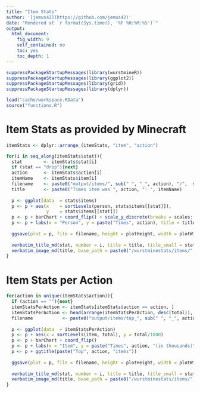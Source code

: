 ```yaml
---
title: "Item Stats"
author: '[jemus42](https://github.com/jemus42)'
date: "Rendered at `r format(Sys.time(), '%F %H:%M:%S')`"
output: 
  html_document:
    fig_width: 9
    self_contained: no
    toc: yes
    toc_depth: 1
---
```


```r
suppressPackageStartupMessages(library(wurstmineR))
suppressPackageStartupMessages(library(ggplot2))
suppressPackageStartupMessages(library(grid))
suppressPackageStartupMessages(library(dplyr))

load("cache/workspace.RData")
source("functions.R")
```

# Item Stats as provided by Minecraft

```r
itemStats <- dplyr::arrange_(itemStats, "item", "action")

for(i in seq_along(itemStats$stat)){
  stat        <- itemStats$stat[i]
  if (stat == "drop"){next}
  action      <- itemStats$action[i]
  itemName    <- itemStats$item[i]
  filename    <- paste0("output/items/", sub(" ", "_", action), "/",  stat, ".png")
  title       <- paste0("Times item was ", action, ": ", itemName)
  
  p <- ggplot(data  = stats$items)
  p <- p + aes(x    = sortLevels(person, stats$items[[stat]]), 
               y    = stats$items[[stat]])
  p <- p + barChart + coord_flip() + scale_y_discrete(breaks = scales::pretty_breaks())
  p <- p + labs(x = "Person", y = paste("Times", action), title = title)
  
  ggsave(plot = p, file = filename, height = plotHeight, width = plotWidth)
  
  verbatim_title_md(stat, number = i, title = title, title_small = stat)
  verbatim_image_md(title, base_path = paste0("/wurstminestats/items/", sub(" ", "_", action), "/"), filename = stat)
}
```

# Item Stats per Action

```r
for(action in unique(itemStats$action)){
  if (action == ""){next}
  itemStatsPerAction <- itemStats[itemStats$action == action, ]
  itemStatsPerAction <- head(arrange(itemStatsPerAction, desc(total)), 20)
  filename           <- paste0("output/items/top_", sub(" ", "_", action), ".png")
  
  p <- ggplot(data  = itemStatsPerAction)
  p <- p + aes(x = sortLevels(item, total), y = total/1000)
  p <- p + barChart + coord_flip()
  p <- p + labs(x = "Item", y = paste("Times", action, "(in thousands)"))
  p <- p + ggtitle(paste("Top", action, "items"))
  
  ggsave(plot = p, file = filename, height = plotHeight, width = plotWidth)
  
  verbatim_title_md(stat, number = i, title = title, title_small = stat)
  verbatim_image_md(title, base_path = paste0("/wurstminestats/items/", sub(" ", "_", action), "/"), filename = stat)
}
```
